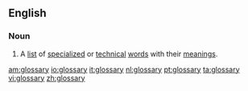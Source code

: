 ==English==

===Noun===
{{en-noun-reg-y|glossar|y}}

# A [[list]] of [[specialized]] or [[technical]] [[word]]s with their [[meaning]]s.

[[am:glossary]]
[[io:glossary]]
[[it:glossary]]
[[nl:glossary]]
[[pt:glossary]]
[[ta:glossary]]
[[vi:glossary]]
[[zh:glossary]]